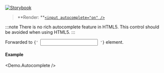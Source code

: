 
[![Storybook](https://img.shields.io/badge/Storybook-%23E06A8C?style=flat-square&logo=storybook&labelColor=%23ececec)](https://main--6181962da34217003a0d0018.chromatic.com?path=/story/controls-autocomplete--default-control)

> **Render: **[`<input autocomplete="on" />`](https://developer.mozilla.org/en-US/docs/Web/HTML/Element/input)

:::note
There is no rich autocomplete feature in HTML5. This control should be avoided when using HTML5.
:::


<Props>
  <CommonProps />  

  <Prop icon="html5.png" name="{...props}" type="object">
    Forwarded to <code>{' <input /> '}</code> element.
  </Prop>
</Props>

#### Example
<Demo.Autocomplete />